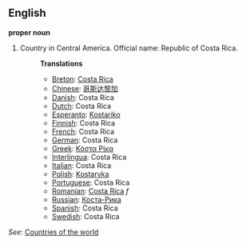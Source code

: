 ==English==

'''proper noun'''

# Country in Central America. Official name: Republic of Costa Rica.
#:'''Translations'''
#:*[[Breton]]: [[Costa Rica]]
#:*[[Chinese]]: [[哥斯达黎加]]
#:*[[Danish]]: Costa Rica
#:*[[Dutch]]: Costa Rica
#:*[[Esperanto]]: [[Kostariko]]
#:*[[Finnish]]: Costa Rica
#:*[[French]]: Costa Rica
#:*[[German]]: Costa Rica
#:*[[Greek]]: [[Κόστα Ρίκα]]
#:*[[Interlingua]]: Costa Rica
#:*[[Italian]]: Costa Rica
#:*[[Polish]]: [[Kostaryka]]
#:*[[Portuguese]]: Costa Rica
#:*[[Romanian]]: [[Costa Rica]] ''f''
#:*[[Russian]]: [[Коста-Рика]]
#:*[[Spanish]]: Costa Rica
#:*[[Swedish]]: Costa Rica

''See'': [[Countries of the world]]
